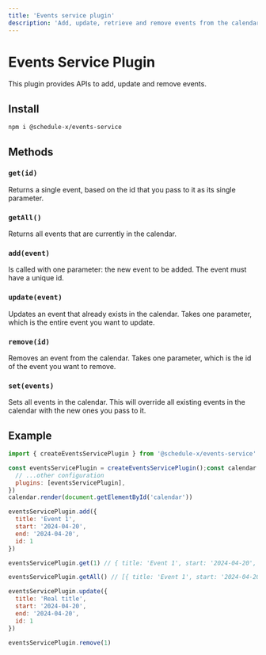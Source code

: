 ```yaml
---
title: 'Events service plugin'
description: 'Add, update, retrieve and remove events from the calendar.'
---
```


# Events Service Plugin

This plugin provides APIs to add, update and remove events.

## Install

```bash copy
npm i @schedule-x/events-service
```

## Methods

### `get(id)`

Returns a single event, based on the id that you pass to it as its single parameter.

### `getAll()`

Returns all events that are currently in the calendar.

### `add(event)`

Is called with one parameter: the new event to be added. The event must have a unique id.

### `update(event)`

Updates an event that already exists in the calendar. Takes one parameter, which is the entire event you want to update.

### `remove(id)`

Removes an event from the calendar. Takes one parameter, which is the id of the event you want to remove.

### `set(events)`

Sets all events in the calendar. This will override all existing events in the calendar with the new ones you pass to it.

## Example

```js
import { createEventsServicePlugin } from '@schedule-x/events-service'

const eventsServicePlugin = createEventsServicePlugin();const calendar = createCalendar({
  // ...other configuration
  plugins: [eventsServicePlugin],
})
calendar.render(document.getElementById('calendar'))

eventsServicePlugin.add({
  title: 'Event 1',
  start: '2024-04-20',
  end: '2024-04-20',
  id: 1
})

eventsServicePlugin.get(1) // { title: 'Event 1', start: '2024-04-20', end: '2024-04-20', id: 1 }

eventsServicePlugin.getAll() // [{ title: 'Event 1', start: '2024-04-20', end: '2024-04-20', id: 1 }]

eventsServicePlugin.update({
  title: 'Real title',
  start: '2024-04-20',
  end: '2024-04-20',
  id: 1
})

eventsServicePlugin.remove(1)
```
